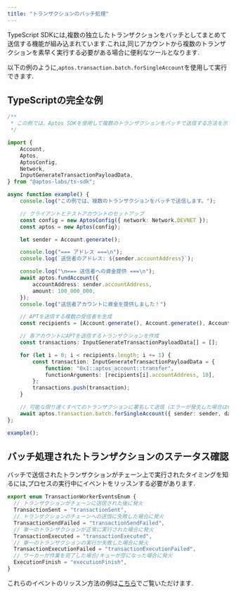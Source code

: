 ```yaml
---
title: "トランザクションのバッチ処理"
---
```






TypeScript SDKには,複数の独立したトランザクションをバッチとしてまとめて送信する機能が組み込まれています.これは,同じアカウントから複数のトランザクションを素早く実行する必要がある場合に便利なツールとなります.

以下の例のように,`aptos.transaction.batch.forSingleAccount`を使用して実行できます.

## TypeScriptの完全な例

```typescript filename="batch.ts"
/**
 * この例では、Aptos SDKを使用して複数のトランザクションをバッチで送信する方法を示します。
 */

import {
    Account,
    Aptos,
    AptosConfig,
    Network,
    InputGenerateTransactionPayloadData,
} from "@aptos-labs/ts-sdk";

async function example() {
    console.log("この例では、複数のトランザクションをバッチで送信します。");

    // クライアントとテストアカウントのセットアップ
    const config = new AptosConfig({ network: Network.DEVNET });
    const aptos = new Aptos(config);

    let sender = Account.generate();

    console.log("=== アドレス ===\n");
    console.log(`送信者のアドレス: ${sender.accountAddress}`);

    console.log("\n=== 送信者への資金提供 ===\n");
    await aptos.fundAccount({
        accountAddress: sender.accountAddress,
        amount: 100_000_000,
    });  
    console.log("送信者アカウントに資金を提供しました！")

    // APTを送信する複数の受信者を生成
    const recipients = [Account.generate(), Account.generate(), Account.generate()];

    // 各アカウントにAPTを送信するトランザクションを作成
    const transactions: InputGenerateTransactionPayloadData[] = [];

    for (let i = 0; i < recipients.length; i += 1) {
        const transaction: InputGenerateTransactionPayloadData = {
            function: "0x1::aptos_account::transfer",
            functionArguments: [recipients[i].accountAddress, 10],
        };
        transactions.push(transaction);
    }

    // 可能な限り速くすべてのトランザクションに署名して送信（エラーが発生した場合は例外をスロー）
    await aptos.transaction.batch.forSingleAccount({ sender: sender, data: transactions });
};

example();
```

## バッチ処理されたトランザクションのステータス確認

バッチで送信されたトランザクションがチェーン上で実行されたタイミングを知るには,プロセスの実行中にイベントをリッスンする必要があります.

```typescript filename="transaction-worker-events.ts"
export enum TransactionWorkerEventsEnum {
  // トランザクションがチェーンに送信された後に発火
  TransactionSent = "transactionSent",
  // トランザクションのチェーンへの送信に失敗した場合に発火
  TransactionSendFailed = "transactionSendFailed",
  // 単一のトランザクションが正常に実行された場合に発火
  TransactionExecuted = "transactionExecuted",
  // 単一のトランザクションの実行が失敗した場合に発火
  TransactionExecutionFailed = "transactionExecutionFailed",
  // ワーカーが作業を完了した場合/キューが空になった場合に発火
  ExecutionFinish = "executionFinish",
}
```

これらのイベントのリッスン方法の例は[こちら](https://github.com/aptos-labs/aptos-ts-sdk/blob/main/examples/typescript/batch_funds.ts#L108)でご覧いただけます.
